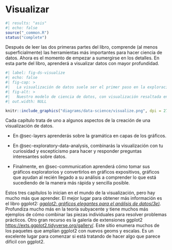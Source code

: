 # Visualizar {#sec-visualize .unnumbered}

```r
#| results: "asis"
#| echo: false
source("_common.R")
status("complete")
```

Después de leer las dos primeras partes del libro, comprende (al menos superficialmente) las herramientas más importantes para hacer ciencia de datos.
Ahora es el momento de empezar a sumergirse en los detalles.
En esta parte del libro, aprenderá a visualizar datos con mayor profundidad.

```r
#| label: fig-ds-visualize
#| echo: false
#| fig-cap: >
#|   La visualización de datos suele ser el primer paso en la exploración de datos.
#| fig-alt: >
#|   Nuestro modelo de ciencia de datos, con visualización resaltada en azul.
#| out.width: NULL

knitr::include_graphics("diagrams/data-science/visualize.png", dpi = 270)
```

Cada capítulo trata de uno a algunos aspectos de la creación de una visualización de datos.

-   En @sec-layers aprenderás sobre la gramática en capas de los gráficos.

-   En @sec-exploratory-data-analysis, combinarás la visualización con tu curiosidad y escepticismo para hacer y responder preguntas interesantes sobre datos.

-   Finalmente, en @sec-communication aprenderá cómo tomar sus gráficos exploratorios y convertirlos en gráficos expositivos, gráficos que ayudan al recién llegado a su análisis a comprender lo que está sucediendo de la manera más rápida y sencilla posible.

Estos tres capítulos lo inician en el mundo de la visualización, pero hay mucho más que aprender.
El mejor lugar para obtener más información es el libro ggplot2: [*ggplot2: gráficos elegantes para el análisis de datos(3e)*](https://ggplot2-book.org/).
Profundiza mucho más en la teoría subyacente y tiene muchos más ejemplos de cómo combinar las piezas individuales para resolver problemas prácticos.
Otro gran recurso es la galería de extensiones ggplot2 <https://exts.ggplot2.tidyverse.org/gallery/>.
Este sitio enumera muchos de los paquetes que amplían ggplot2 con nuevos geoms y escalas.
Es un excelente lugar para comenzar si está tratando de hacer algo que parece difícil con ggplot2.
